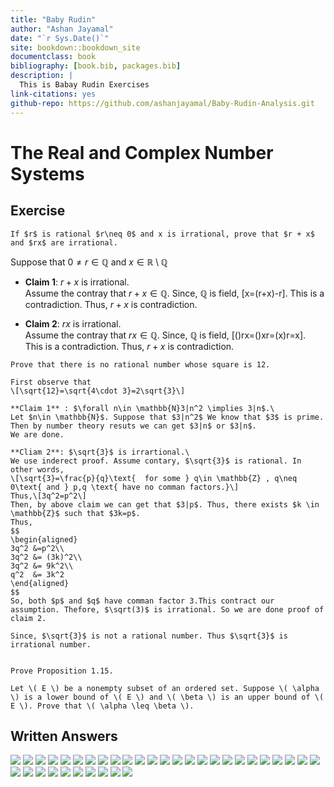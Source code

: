 ```yaml
--- 
title: "Baby Rudin"
author: "Ashan Jayamal"
date: "`r Sys.Date()`"
site: bookdown::bookdown_site
documentclass: book
bibliography: [book.bib, packages.bib]
description: |
  This is Babay Rudin Exercises
link-citations: yes
github-repo: https://github.com/ashanjayamal/Baby-Rudin-Analysis.git
---
```


# The Real and Complex Number Systems

## Exercise

```exercise
If $r$ is rational $r\neq 0$ and x is irrational, prove that $r + x$ and $rx$ are irrational.
```
Suppose that  $0 \neq r \in \mathbb{Q}$ and $x\in \mathbb{R}\setminus \mathbb{Q}$

- **Claim 1**: $r+x$ is irrational.\
Assume the contray that $r+x\in \mathbb{Q}$. Since, $\mathbb{Q}$ is field,
\[x=(r+x)-r\in \mathbb{Q}\]. This is a contradiction. Thus, $r+x$ is contradiction.

- **Claim 2**: $rx$ is irrational.\
Assume the contray that $rx\in \mathbb{Q}$. Since, $\mathbb{Q}$ is field,
\[\left(\frac{1}{x}\right)rx=\left(\frac{1}{x}\right)xr=\left(\frac{1}{x}x\right)r=x\in \mathbb{Q}\]. This is a contradiction. Thus, $r+x$ is contradiction.

```exercise
Prove that there is no rational number whose square is 12.
```

```proof
First observe that 
\[\sqrt{12}=\sqrt{4\cdot 3}=2\sqrt{3}\]

**Claim 1** : $\forall n\in \mathbb{N}3|n^2 \implies 3|n$.\
Let $n\in \mathbb{N}$. Suppose that $3|n^2$ We know that $3$ is prime. Then by number theory resuts we can get $3|n$ or $3|n$.
We are done.

**Cliam 2**: $\sqrt{3}$ is irrartional.\
We use inderect proof. Assume contary, $\sqrt{3}$ is rational. In other words,
\[\sqrt{3}=\frac{p}{q}\text{  for some } q\in \mathbb{Z} , q\neq 0\text{ and } p,q \text{ have no comman factors.}\]
Thus,\[3q^2=p^2\]
Then, by above claim we can get that $3|p$. Thus, there exists $k \in \mathbb{Z}$ such that $3k=p$. 
Thus, 
$$
\begin{aligned}
3q^2 &=p^2\\
3q^2 &= (3k)^2\\
3q^2 &= 9k^2\\
q^2  &= 3k^2
\end{aligned}
$$
So, both $p$ and $q$ have comman factor 3.This contract our assumption. Thefore, $\sqrt(3)$ is irrational. So we are done proof of claim 2.

Since, $\sqrt{3}$ is not a rational number. Thus $\sqrt{3}$ is irrational number. 


```

```exercise
Prove Proposition 1.15.
```

```exercise
Let \( E \) be a nonempty subset of an ordered set. Suppose \( \alpha \) is a lower bound of \( E \) and \( \beta \) is an upper bound of \( E \). Prove that \( \alpha \leq \beta \).
```


## Written Answers
![](Figures\Ex-1\Rudin-Ex (1).png)
![](Figures\Ex-1\Rudin-Ex (2).png)
![](Figures\Ex-1\Rudin-Ex (3).png)
![](Figures\Ex-1\Rudin-Ex (4).png)
![](Figures\Ex-1\Rudin-Ex (5).png)
![](Figures\Ex-1\Rudin-Ex (6).png)
![](Figures\Ex-1\Rudin-Ex (7).png)
![](Figures\Ex-1\Rudin-Ex (8).png)
![](Figures\Ex-1\Rudin-Ex (9).png)
![](Figures\Ex-1\Rudin-Ex (10).png)
![](Figures\Ex-1\Rudin-Ex (11).png)
![](Figures\Ex-1\Rudin-Ex (12).png)
![](Figures\Ex-1\Rudin-Ex (13).png)
![](Figures\Ex-1\Rudin-Ex (14).png)
![](Figures\Ex-1\Rudin-Ex (15).png)
![](Figures\Ex-1\Rudin-Ex (16).png)
![](Figures\Ex-1\Rudin-Ex (17).png)
![](Figures\Ex-1\Rudin-Ex (18).png)
![](Figures\Ex-1\Rudin-Ex (19).png)
![](Figures\Ex-1\Rudin-Ex (20).png)
![](Figures\Ex-1\Rudin-Ex (21).png)
![](Figures\Ex-1\Rudin-Ex (22).png)
![](Figures\Ex-1\Rudin-Ex (23).png)
![](Figures\Ex-1\Rudin-Ex (24).png)
![](Figures\Ex-1\Rudin-Ex (25).png)
![](Figures\Ex-1\Rudin-Ex (26).png)
![](Figures\Ex-1\Rudin-Ex (27).png)
![](Figures\Ex-1\Rudin-Ex (28).png)
![](Figures\Ex-1\Rudin-Ex (29).png)
![](Figures\Ex-1\Rudin-Ex (30).png)
![](Figures\Ex-1\Rudin-Ex (31).png)
![](Figures\Ex-1\Rudin-Ex (32).png)
![](Figures\Ex-1\Rudin-Ex (33).png)
![](Figures\Ex-1\Rudin-Ex (34).png)
![](Figures\Ex-1\Rudin-Ex (35).png)




